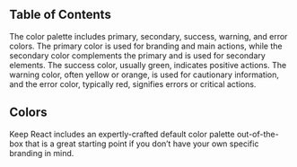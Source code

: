 
## Table of Contents

The color palette includes primary, secondary, success, warning, and error colors. The primary color is used for branding and main actions, while the secondary color complements the primary and is used for secondary elements. The success color, usually green, indicates positive actions. The warning color, often yellow or orange, is used for cautionary information, and the error color, typically red, signifies errors or critical actions.

## Colors

Keep React includes an expertly-crafted default color palette out-of-the-box that is a great starting point if you don’t have your own specific branding in mind.

<ColorsTable />

